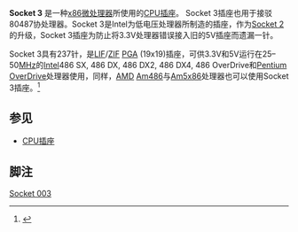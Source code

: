 {{Infobox CPU socket|
name = Socket 3 |
image = [[File:Socket_3.JPG|250px]]|
formfactors = [[插针网格阵列封装|PPGA]] | 
contacts = 237 |
type = [[ZIF|ZIF]] |
protocol = ?|
fsb = 25-83 MT/s|
voltage = 3.3 V and 5 V |
processors = [[Intel|Intel]] [[Intel_80486|Intel 80486]], 486 SX, 486 DX, 486 DX2, 486 DX4, DX4 Overdrive, [[Pentium_OverDrive|Pentium OverDrive]]<br>[[AMD|AMD]] [[Am486|Am486]]  [[Am5x86|Am5x86]]
}}

'''Socket 3''' 是一种[[x86|x86]][[微处理器|微处理器]]所使用的[[CPU插座|CPU插座]]。 Socket 3插座也用于接驳80487协处理器。Socket 3是Intel为低电压处理器所制造的插座，作为[[Socket_2|Socket 2]]的升级，Socket 3插座为防止将3.3V处理器错误接入旧的5V插座而遗漏一针。

Socket 3具有237针，是[[LIF|LIF]]/[[ZIF|ZIF]] [[PGA|PGA]] (19x19)插座，可供3.3V和5V运行在25–50[[MHz|MHz]]的[[Intel|Intel]]486 SX, 486 DX, 486 DX2, 486 DX4, 486 OverDrive和[[Pentium_OverDrive|Pentium OverDrive]]处理器使用，同样，[[AMD|AMD]] [[Am486|Am486]]与[[Am5x86|Am5x86]]处理器也可以使用Socket 3插座。<ref>{{cite web|url=http://www.pcguide.com/ref/cpu/char/socketSocket3-c.html|title=Intel Socket 3 Specification|accessdate=2009-03-30|publisher=pcguide.com|archive-date=2009-06-29|archive-url=https://web.archive.org/web/20090629100110/http://www.pcguide.com/ref/cpu/char/socketSocket3-c.html|dead-url=no}}</ref>

==参见==
* [[CPU插座|CPU插座]]

==脚注==
{{reflist}}

{{Intelsock}}

[[Category:CPU插座|Socket 003]]